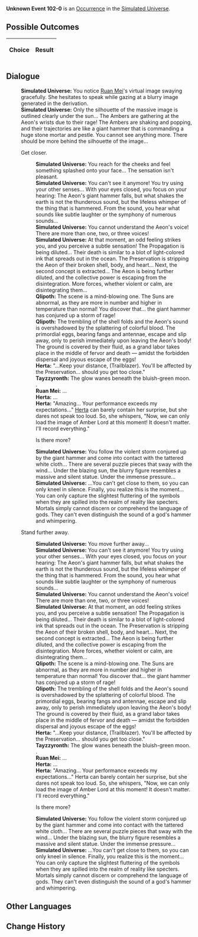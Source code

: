 {{Simulated Universe Event Infobox
|title         = Unknown Event 102-0
|image         = undefined.png
|type          =
|domains_su    = 
|domains_ext   = 
|domains_swarm = 
|domains_gng   = 
|requirements  =
|prev          = 
|next          = 
|indexRewards  =
|characters    = Herta;Ruan Mei
}}
'''Unknown Event 102-0''' is an [[Simulated Universe/Occurrence|Occurrence]] in the [[Simulated Universe]].

==Possible Outcomes==
{| class="article-table"
!Choice
!Result

|}

<!--
==Gameplay Notes==

-->
==Dialogue==
{{Dialogue Start}}
:'''Simulated Universe:''' You notice [[Ruan Mei]]'s virtual image swaying gracefully. She hesitates to speak while gazing at a blurry image generated in the derivation.
:'''Simulated Universe:''' Only the silhouette of the massive image is outlined clearly under the sun... The Ambers are gathering at the Aeon's wrists due to their rage! The Ambers are shaking and popping, and their trajectories are like a giant hammer that is commanding a huge stone mortar and pestle. You cannot see anything more. There should be more behind the silhouette of the image...
:{{DIcon|Arrow}} Get closer.
::'''Simulated Universe:''' You reach for the cheeks and feel something splashed onto your face... The sensation isn't pleasant.
::'''Simulated Universe:''' You can't see it anymore! You try using your other senses... With your eyes closed, you focus on your hearing: The Aeon's giant hammer falls, but what shakes the earth is not the thunderous sound, but the lifeless whimper of the thing that is hammered. From the sound, you hear what sounds like subtle laughter or the symphony of numerous sounds...
::'''Simulated Universe:''' You cannot understand the Aeon's voice! There are more than one, two, or three voices!
::'''Simulated Universe:''' At that moment, an odd feeling strikes you, and you perceive a subtle sensation! The Propagation is being diluted... Their death is similar to a blot of light-colored ink that spreads out in the ocean. The Preservation is stripping the Aeon of their broken shell, body, and heart... Next, the second concept is extracted... The Aeon is being further diluted, and the collective power is escaping from the disintegration. More forces, whether violent or calm, are disintegrating them...
::'''Qlipoth:''' The scene is a mind-blowing one. The Suns are abnormal, as they are more in number and higher in temperature than normal! You discover that... the giant hammer has conjured up a storm of rage!
::'''Qlipoth:''' The trembling of the shell folds and the Aeon's sound is overshadowed by the splattering of colorful blood. The primordial eggs, bearing fangs and antennae, escape and slip away, only to perish immediately upon leaving the Aeon's body! The ground is covered by their fluid, as a grand labor takes place in the middle of fervor and death &mdash; amidst the forbidden dispersal and joyous escape of the eggs!
::'''Herta:''' "...Keep your distance, (Trailblazer). You'll be affected by the Preservation... should you get too close."
::'''Tayzzyronth:''' The glow wanes beneath the bluish-green moon. {{Color|Keyword|They seem to be... falling}}.
::'''Ruan Mei:''' ...
::'''Herta:''' ...
::'''Herta:''' "Amazing... Your performance exceeds my expectations..." [[Herta]] can barely contain her surprise, but she dares not speak too loud. So, she whispers, "Now, we can only load the image of Amber Lord at this moment! It doesn't matter. I'll record everything."
::{{DIcon|Arrow}} Is there more?
::'''Simulated Universe:''' You follow the violent storm conjured up by the giant hammer and come into contact with the tattered white cloth... There are several puzzle pieces that sway with the wind... Under the blazing sun, the blurry figure resembles a massive and silent statue. Under the immense pressure...
::'''Simulated Universe:''' ...You can't get close to them, so you can only kneel in silence. Finally, you realize this is the moment... You can only capture the slightest fluttering of the symbols when they are spilled into the realm of reality like specters. Mortals simply cannot discern or comprehend the language of gods. They can't even distinguish the sound of a god's hammer and whimpering.
:{{DIcon|Arrow}} Stand further away.
::'''Simulated Universe:''' You move further away...
::'''Simulated Universe:''' You can't see it anymore! You try using your other senses... With your eyes closed, you focus on your hearing: The Aeon's giant hammer falls, but what shakes the earth is not the thunderous sound, but the lifeless whimper of the thing that is hammered. From the sound, you hear what sounds like subtle laughter or the symphony of numerous sounds...
::'''Simulated Universe:''' You cannot understand the Aeon's voice! There are more than one, two, or three voices!
::'''Simulated Universe:''' At that moment, an odd feeling strikes you, and you perceive a subtle sensation! The Propagation is being diluted... Their death is similar to a blot of light-colored ink that spreads out in the ocean. The Preservation is stripping the Aeon of their broken shell, body, and heart... Next, the second concept is extracted... The Aeon is being further diluted, and the collective power is escaping from the disintegration. More forces, whether violent or calm, are disintegrating them...
::'''Qlipoth:''' The scene is a mind-blowing one. The Suns are abnormal, as they are more in number and higher in temperature than normal! You discover that... the giant hammer has conjured up a storm of rage!
::'''Qlipoth:''' The trembling of the shell folds and the Aeon's sound is overshadowed by the splattering of colorful blood. The primordial eggs, bearing fangs and antennae, escape and slip away, only to perish immediately upon leaving the Aeon's body! The ground is covered by their fluid, as a grand labor takes place in the middle of fervor and death &mdash; amidst the forbidden dispersal and joyous escape of the eggs!
::'''Herta:''' "...Keep your distance, (Trailblazer). You'll be affected by the Preservation... should you get too close."
::'''Tayzzyronth:''' The glow wanes beneath the bluish-green moon. {{Color|Keyword|They seem to be... falling}}.
::'''Ruan Mei:''' ...
::'''Herta:''' ...
::'''Herta:''' "Amazing... Your performance exceeds my expectations..." Herta can barely contain her surprise, but she dares not speak too loud. So, she whispers, "Now, we can only load the image of Amber Lord at this moment! It doesn't matter. I'll record everything."
::{{DIcon|Arrow}} Is there more?
::'''Simulated Universe:''' You follow the violent storm conjured up by the giant hammer and come into contact with the tattered white cloth... There are several puzzle pieces that sway with the wind... Under the blazing sun, the blurry figure resembles a massive and silent statue. Under the immense pressure...
::'''Simulated Universe:''' ...You can't get close to them, so you can only kneel in silence. Finally, you realize this is the moment... You can only capture the slightest fluttering of the symbols when they are spilled into the realm of reality like specters. Mortals simply cannot discern or comprehend the language of gods. They can't even distinguish the sound of a god's hammer and whimpering.
{{Dialogue End}}

==Other Languages==
{{Other Languages
|en    = ???
|zhs   = ???
|zht   = ???
|ja    = ???
|ko    = ???
|es    = ???
|fr    = ???
|ru    = ???
|th    = ???
|vi    = ???
|de    = ???
|id    = ???
|pt    = ???
}}

==Change History==
{{Change History|1.0}}
